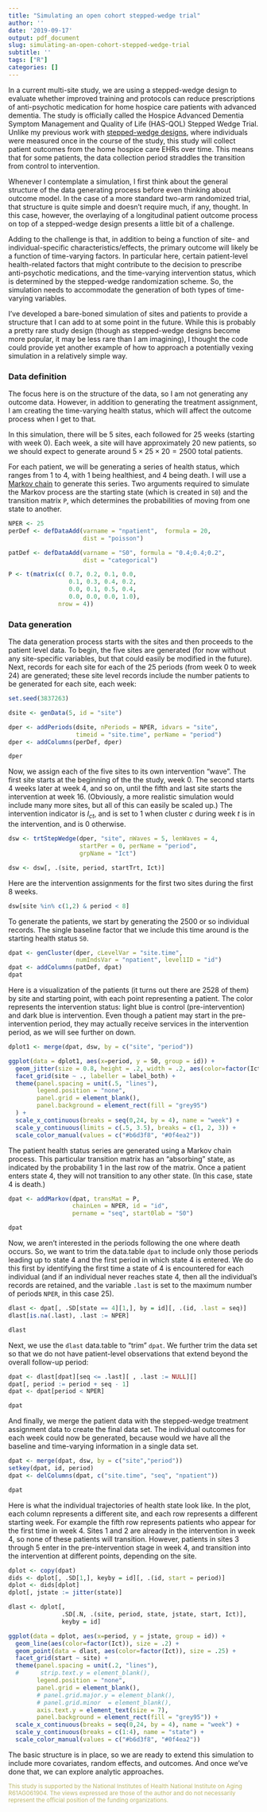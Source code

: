 ```yaml
---
title: "Simulating an open cohort stepped-wedge trial"
author: ''
date: '2019-09-17'
output: pdf_document
slug: simulating-an-open-cohort-stepped-wedge-trial
subtitle: ''
tags: ["R"]
categories: []
---
```


In a current multi-site study, we are using a stepped-wedge design to evaluate whether improved training and protocols can reduce prescriptions of anti-psychotic medication for home hospice care patients with advanced dementia. The study is officially called the Hospice Advanced Dementia Symptom Management and Quality of Life (HAS-QOL) Stepped Wedge Trial. Unlike my previous work with [stepped-wedge designs](https://www.rdatagen.net/post/alternatives-to-stepped-wedge-designs/), where individuals were measured once in the course of the study, this study will collect patient outcomes from the home hospice care EHRs over time. This means that for some patients, the data collection period straddles the transition from control to intervention.

Whenever I contemplate a simulation, I first think about the general structure of the data generating process before even thinking about outcome model. In the case of a more standard two-arm randomized trial, that structure is quite simple and doesn't require much, if any, thought. In this case, however, the overlaying of a longitudinal patient outcome process on top of a stepped-wedge design presents a little bit of a challenge.

Adding to the challenge is that, in addition to being a function of site- and individual-specific characteristics/effects, the primary outcome will likely be a function of time-varying factors. In particular here, certain patient-level health-related factors that might contribute to the decision to prescribe anti-psychotic medications, and the time-varying intervention status, which is determined by the stepped-wedge randomization scheme. So, the simulation needs to accommodate the generation of both types of time-varying variables.

I've developed a bare-boned simulation of sites and patients to provide a structure that I can add to at some point in the future. While this is probably a pretty rare study design (though as stepped-wedge designs become more popular, it may be less rare than I am imagining), I thought the code could provide yet another example of how to approach a potentially vexing simulation in a relatively simple way.

### Data definition

The focus here is on the structure of the data, so I am not generating any outcome data. However, in addition to generating the treatment assignment, I am creating the time-varying health status, which will affect the outcome process when I get to that.

In this simulation, there will be 5 sites, each followed for 25 weeks (starting with week 0). Each week, a site will have approximately 20 new patients, so we should expect to generate around $5 \times 25 \times 20 = 2500$ total patients.

For each patient, we will be generating a series of health status, which ranges from 1 to 4, with 1 being healthiest, and 4 being death. I will use a [Markov chain](https://www.rdatagen.net/post/simstudy-1-14-update/) to generate this series. Two arguments required to simulate the Markov process are the starting state (which is created in `S0`) and the transition matrix `P`, which determines the probabilities of moving from one state to another.

```r
NPER <- 25
perDef <- defDataAdd(varname = "npatient",  formula = 20,
                     dist = "poisson")

patDef <- defDataAdd(varname = "S0", formula = "0.4;0.4;0.2",
                     dist = "categorical")

P <- t(matrix(c( 0.7, 0.2, 0.1, 0.0,
                 0.1, 0.3, 0.4, 0.2,
                 0.0, 0.1, 0.5, 0.4,
                 0.0, 0.0, 0.0, 1.0),
              nrow = 4))
```

### Data generation

The data generation process starts with the sites and then proceeds to the patient level data. To begin, the five sites are generated (for now without any site-specific variables, but that could easily be modified in the future). Next, records for each site for each of the 25 periods (from week 0 to week 24) are generated; these site level records include the number patients to be generated for each site, each week:

```r
set.seed(3837263)

dsite <- genData(5, id = "site")

dper <- addPeriods(dsite, nPeriods = NPER, idvars = "site", 
                   timeid = "site.time", perName = "period")
dper <- addColumns(perDef, dper)

dper
```

Now, we assign each of the five sites to its own intervention "wave". The first site starts at the beginning of the the study, week 0. The second starts 4 weeks later at week 4, and so on, until the fifth and last site starts the intervention at week 16. (Obviously, a more realistic simulation would include many more sites, but all of this can easily be scaled up.) The intervention indicator is $I_{ct}$, and is set to 1 when cluster $c$ during week $t$ is in the intervention, and is 0 otherwise.

```r
dsw <- trtStepWedge(dper, "site", nWaves = 5, lenWaves = 4, 
                    startPer = 0, perName = "period",
                    grpName = "Ict")

dsw <- dsw[, .(site, period, startTrt, Ict)]
```

Here are the intervention assignments for the first two sites during the first 8 weeks.

```r
dsw[site %in% c(1,2) & period < 8]
```

To generate the patients, we start by generating the 2500 or so individual records. The single baseline factor that we include this time around is the starting health status `S0`.

```r
dpat <- genCluster(dper, cLevelVar = "site.time", 
                   numIndsVar = "npatient", level1ID = "id")
dpat <- addColumns(patDef, dpat)
dpat
```

Here is a visualization of the patients (it turns out there are 2528 of them) by site and starting point, with each point representing a patient. The color represents the intervention status: light blue is control (pre-intervention) and dark blue is intervention. Even though a patient may start in the pre-intervention period, they may actually receive services in the intervention period, as we will see further on down.

```r
dplot1 <- merge(dpat, dsw, by = c("site", "period"))

ggplot(data = dplot1, aes(x=period, y = S0, group = id)) +
  geom_jitter(size = 0.8, height = .2, width = .2, aes(color=factor(Ict))) +
  facet_grid(site ~ ., labeller = label_both) +
  theme(panel.spacing = unit(.5, "lines"),
        legend.position = "none",
        panel.grid = element_blank(),
        panel.background = element_rect(fill = "grey95") 
  ) +
  scale_x_continuous(breaks = seq(0,24, by = 4), name = "week") +
  scale_y_continuous(limits = c(.5, 3.5), breaks = c(1, 2, 3)) +
  scale_color_manual(values = c("#b6d3f8", "#0f4ea2"))
```

The patient health status series are generated using a Markov chain process. This particular transition matrix has an "absorbing" state, as indicated by the probability 1 in the last row of the matrix. Once a patient enters state 4, they will not transition to any other state. (In this case, state 4 is death.)

```r
dpat <- addMarkov(dpat, transMat = P, 
                  chainLen = NPER, id = "id", 
                  pername = "seq", start0lab = "S0")

dpat
```

Now, we aren't interested in the periods following the one where death occurs. So, we want to trim the data.table `dpat` to include only those periods leading up to state 4 and the first period in which state 4 is entered. We do this first by identifying the first time a state of 4 is encountered  for each individual (and if an individual never reaches state 4, then all the individual's records are retained, and the variable `.last` is set to the maximum number of periods `NPER`, in this case 25).

```r
dlast <- dpat[, .SD[state == 4][1,], by = id][, .(id, .last = seq)]
dlast[is.na(.last), .last := NPER]

dlast
```

Next, we use the `dlast` data.table to "trim" `dpat`. We further trim the data set so that we do not have patient-level observations that extend beyond the overall follow-up period:

```r
dpat <- dlast[dpat][seq <= .last][ , .last := NULL][]
dpat[, period := period + seq - 1]
dpat <- dpat[period < NPER]

dpat
```

And finally, we merge the patient data with the stepped-wedge treatment assignment data to create the final data set. The individual outcomes for each week could now be generated, because would we have all the baseline and time-varying information in a single data set.

```r
dpat <- merge(dpat, dsw, by = c("site","period"))
setkey(dpat, id, period)
dpat <- delColumns(dpat, c("site.time", "seq", "npatient"))

dpat
```

Here is what the individual trajectories of health state look like. In the plot, each column represents a different site, and each row represents a different starting week. For example the fifth row represents patients who appear for the first time in week 4. Sites 1 and 2 are already in the intervention in week 4, so none of these patients will transition. However, patients in sites 3 through 5 enter in the pre-intervention stage in week 4, and transition into the intervention at different points, depending on the site.

```r

dplot <- copy(dpat)
dids <- dplot[, .SD[1,], keyby = id][, .(id, start = period)]
dplot <- dids[dplot]
dplot[, jstate := jitter(state)]

dlast <- dplot[, 
               .SD[.N, .(site, period, state, jstate, start, Ict)], 
               keyby = id]

ggplot(data = dplot, aes(x=period, y = jstate, group = id)) +
  geom_line(aes(color=factor(Ict)), size = .2) +
  geom_point(data = dlast, aes(color=factor(Ict)), size = .25) +
  facet_grid(start ~ site) +
  theme(panel.spacing = unit(.2, "lines"),
  #      strip.text.y = element_blank(),
        legend.position = "none",
        panel.grid = element_blank(),
        # panel.grid.major.y = element_blank(),
        # panel.grid.minor  = element_blank(),
        axis.text.y = element_text(size = 7),
        panel.background = element_rect(fill = "grey95")) +
  scale_x_continuous(breaks = seq(0,24, by = 4), name = "week") +
  scale_y_continuous(breaks = c(1:4), name = "state") +
  scale_color_manual(values = c("#b6d3f8", "#0f4ea2"))
```

The basic structure is in place, so we are ready to extend this simulation to include more covariates, random effects, and outcomes. And once we've done that, we can explore analytic approaches.

<p><small><font color="darkkhaki">This study is supported by the National Institutes of Health National Institute on Aging R61AG061904. The views expressed are those of the author and do not necessarily represent the official position of the funding organizations.</font></small></p>